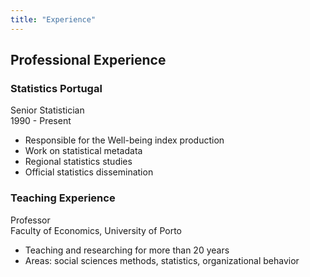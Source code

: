 ```yaml
---
title: "Experience"
---
```


## Professional Experience

### Statistics Portugal
Senior Statistician  
1990 - Present

- Responsible for the Well-being index production
- Work on statistical metadata
- Regional statistics studies
- Official statistics dissemination

### Teaching Experience
Professor  
Faculty of Economics, University of Porto

- Teaching and researching for more than 20 years
- Areas: social sciences methods, statistics, organizational behavior